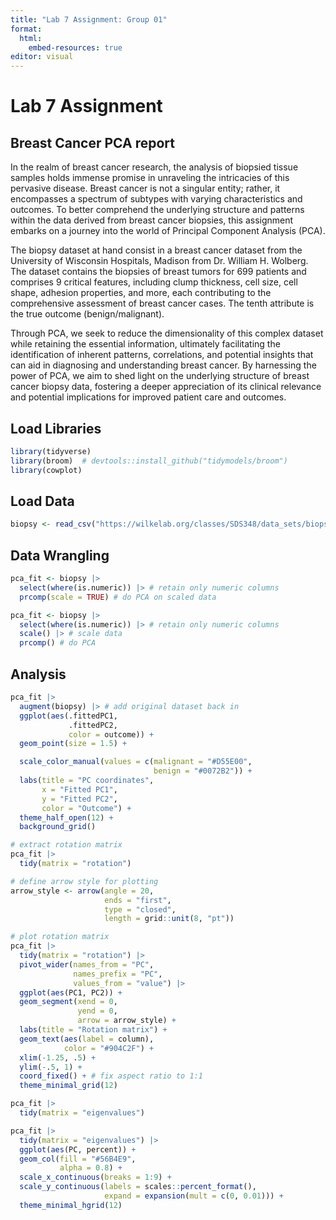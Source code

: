 ```yaml
---
title: "Lab 7 Assignment: Group 01"
format:
  html:
    embed-resources: true
editor: visual
---
```


# Lab 7 Assignment

## Breast Cancer PCA report

In the realm of breast cancer research, the analysis of biopsied tissue samples holds immense promise in unraveling the intricacies of this pervasive disease. Breast cancer is not a singular entity; rather, it encompasses a spectrum of subtypes with varying characteristics and outcomes. To better comprehend the underlying structure and patterns within the data derived from breast cancer biopsies, this assignment embarks on a journey into the world of Principal Component Analysis (PCA).

The biopsy dataset at hand consist in a breast cancer dataset from the University of Wisconsin Hospitals, Madison from Dr. William H. Wolberg. The dataset contains the biopsies of breast tumors for 699 patients and comprises 9 critical features, including clump thickness, cell size, cell shape, adhesion properties, and more, each contributing to the comprehensive assessment of breast cancer cases. The tenth attribute is the true outcome (benign/malignant).

Through PCA, we seek to reduce the dimensionality of this complex dataset while retaining the essential information, ultimately facilitating the identification of inherent patterns, correlations, and potential insights that can aid in diagnosing and understanding breast cancer. By harnessing the power of PCA, we aim to shed light on the underlying structure of breast cancer biopsy data, fostering a deeper appreciation of its clinical relevance and potential implications for improved patient care and outcomes.

## Load Libraries
```r
library(tidyverse)
library(broom)  # devtools::install_github("tidymodels/broom")
library(cowplot)
```

## Load Data
```r
biopsy <- read_csv("https://wilkelab.org/classes/SDS348/data_sets/biopsy.csv")
```

## Data Wrangling
```r
pca_fit <- biopsy |> 
  select(where(is.numeric)) |> # retain only numeric columns
  prcomp(scale = TRUE) # do PCA on scaled data

pca_fit <- biopsy |> 
  select(where(is.numeric)) |> # retain only numeric columns
  scale() |> # scale data
  prcomp() # do PCA
```

## Analysis
```r
pca_fit |>
  augment(biopsy) |> # add original dataset back in
  ggplot(aes(.fittedPC1, 
             .fittedPC2, 
             color = outcome)) + 
  geom_point(size = 1.5) +

  scale_color_manual(values = c(malignant = "#D55E00", 
                                benign = "#0072B2")) +
  labs(title = "PC coordinates", 
       x = "Fitted PC1", 
       y = "Fitted PC2", 
       color = "Outcome") +
  theme_half_open(12) + 
  background_grid()

# extract rotation matrix
pca_fit |>
  tidy(matrix = "rotation")

# define arrow style for plotting
arrow_style <- arrow(angle = 20, 
                     ends = "first", 
                     type = "closed", 
                     length = grid::unit(8, "pt"))

# plot rotation matrix
pca_fit |>
  tidy(matrix = "rotation") |>
  pivot_wider(names_from = "PC", 
              names_prefix = "PC", 
              values_from = "value") |>
  ggplot(aes(PC1, PC2)) +
  geom_segment(xend = 0, 
               yend = 0, 
               arrow = arrow_style) +
  labs(title = "Rotation matrix") +
  geom_text(aes(label = column),
            color = "#904C2F") +
  xlim(-1.25, .5) + 
  ylim(-.5, 1) +
  coord_fixed() + # fix aspect ratio to 1:1
  theme_minimal_grid(12)

pca_fit |>
  tidy(matrix = "eigenvalues")

pca_fit |>
  tidy(matrix = "eigenvalues") |>
  ggplot(aes(PC, percent)) +
  geom_col(fill = "#56B4E9", 
           alpha = 0.8) +
  scale_x_continuous(breaks = 1:9) +
  scale_y_continuous(labels = scales::percent_format(), 
                     expand = expansion(mult = c(0, 0.01))) +
  theme_minimal_hgrid(12)

```
